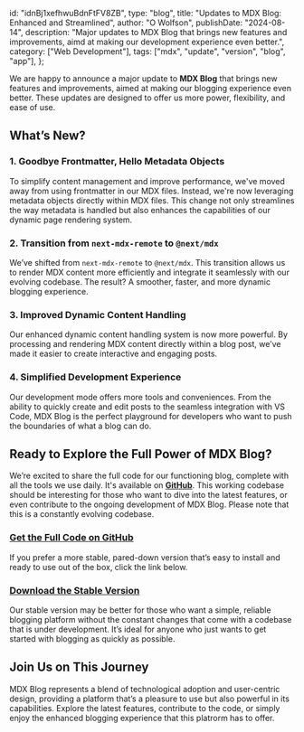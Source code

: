   id: "idnBj1xefhwuBdnFtFV8ZB",
  type: "blog",
  title: "Updates to MDX Blog: Enhanced and Streamlined",
  author: "O Wolfson",
  publishDate: "2024-08-14",
  description:
    "Major updates to MDX Blog that brings new features and improvements, aimd at making our development experience even better.",
  category: ["Web Development"],
  tags: ["mdx", "update", "version", "blog", "app"],
};

We are happy to announce a major update to **MDX Blog** that brings new features and improvements, aimed at making our blogging experience even better. These updates are designed to offer us more power, flexibility, and ease of use.

## What’s New?

### 1. **Goodbye Frontmatter, Hello Metadata Objects**

To simplify content management and improve performance, we've moved away from using frontmatter in our MDX files. Instead, we're now leveraging metadata objects directly within MDX files. This change not only streamlines the way metadata is handled but also enhances the capabilities of our dynamic page rendering system.

### 2. **Transition from `next-mdx-remote` to `@next/mdx`**

We’ve shifted from `next-mdx-remote` to `@next/mdx`. This transition allows us to render MDX content more efficiently and integrate it seamlessly with our evolving codebase. The result? A smoother, faster, and more dynamic blogging experience.

### 3. **Improved Dynamic Content Handling**

Our enhanced dynamic content handling system is now more powerful. By processing and rendering MDX content directly within a blog post, we’ve made it easier to create interactive and engaging posts.

### 4. **Simplified Development Experience**

Our development mode offers more tools and conveniences. From the ability to quickly create and edit posts to the seamless integration with VS Code, MDX Blog is the perfect playground for developers who want to push the boundaries of what a blog can do.

## Ready to Explore the Full Power of MDX Blog?

We’re excited to share the full code for our functioning blog, complete with all the tools we use daily. It's available on **[GitHub](https://github.com/owolfdev/mdx-blog)**. This working codebase should be interesting for those who want to dive into the latest features, or even contribute to the ongoing development of MDX Blog. Please note that this is a constantly evolving codebase.

### **[Get the Full Code on GitHub](https://github.com/owolfdev/mdx-blog)**

If you prefer a more stable, pared-down version that’s easy to install and ready to use out of the box, click the link below.

### **[Download the Stable Version](https://www.mdxblog.io/install)**

Our stable version may be better for those who want a simple, reliable blogging platform without the constant changes that come with a codebase that is under development. It’s ideal for anyone who just wants to get started with blogging as quickly as possible.

## Join Us on This Journey

MDX Blog represents a blend of technological adoption and user-centric design, providing a platform that’s a pleasure to use but also powerful in its capabilities. Explore the latest features, contribute to the code, or simply enjoy the enhanced blogging experience that this platrorm has to offer.
